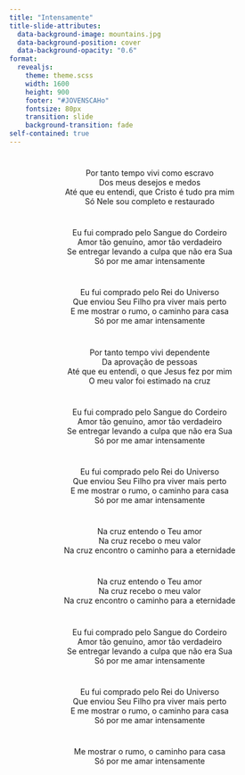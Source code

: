 ```yaml
---
title: "Intensamente"
title-slide-attributes:
  data-background-image: mountains.jpg
  data-background-position: cover
  data-background-opacity: "0.6"
format: 
  revealjs:
    theme: theme.scss
    width: 1600
    height: 900
    footer: "#JOVENSCAHo"
    fontsize: 80px
    transition: slide
    background-transition: fade
self-contained: true
---
```


# {background-image="mountains.jpg" background-opacity="0.25"}

<center>
Por tanto tempo vivi como escravo <br>
Dos meus desejos e medos <br>
Até que eu entendi, que Cristo é tudo pra mim <br>
Só Nele sou completo e restaurado <br>
</center>

# {background-image="mountains.jpg" background-opacity="0.25"}

<center>
Eu fui comprado pelo Sangue do Cordeiro <br>
Amor tão genuíno, amor tão verdadeiro <br>
Se entregar levando a culpa que não era Sua <br>
Só por me amar intensamente <br>
</center>

# {background-image="mountains.jpg" background-opacity="0.25"}

<center>
Eu fui comprado pelo Rei do Universo <br>
Que enviou Seu Filho pra viver mais perto <br>
E me mostrar o rumo, o caminho para casa <br>
Só por me amar intensamente <br>
<center>

# {background-image="mountains.jpg" background-opacity="0.25"}

<center>
Por tanto tempo vivi dependente <br>
Da aprovação de pessoas <br>
Até que eu entendi, o que Jesus fez por mim <br>
O meu valor foi estimado na cruz <br>
</center>

# {background-image="mountains.jpg" background-opacity="0.25"}

<center>
Eu fui comprado pelo Sangue do Cordeiro <br>
Amor tão genuíno, amor tão verdadeiro <br>
Se entregar levando a culpa que não era Sua <br>
Só por me amar intensamente <br>
</center>

# {background-image="mountains.jpg" background-opacity="0.25"}

<center>
Eu fui comprado pelo Rei do Universo <br>
Que enviou Seu Filho pra viver mais perto <br>
E me mostrar o rumo, o caminho para casa <br>
Só por me amar intensamente <br>
</center>

# {background-image="mountains.jpg" background-opacity="0.25"}

<center>
Na cruz entendo o Teu amor <br>
Na cruz recebo o meu valor <br>
Na cruz encontro o caminho para a eternidade <br>
</center>

# {background-image="mountains.jpg" background-opacity="0.25"}

<center>
Na cruz entendo o Teu amor <br>
Na cruz recebo o meu valor <br>
Na cruz encontro o caminho para a eternidade <br>
</center>

# {background-image="mountains.jpg" background-opacity="0.25"}

<center>
Eu fui comprado pelo Sangue do Cordeiro <br>
Amor tão genuíno, amor tão verdadeiro <br>
Se entregar levando a culpa que não era Sua <br>
Só por me amar intensamente <br>
</center>

# {background-image="mountains.jpg" background-opacity="0.25"}

<center>
Eu fui comprado pelo Rei do Universo <br>
Que enviou Seu Filho pra viver mais perto <br>
E me mostrar o rumo, o caminho para casa <br>
Só por me amar intensamente
</center>

# {background-image="mountains.jpg" background-opacity="0.25"}

<center>
Me mostrar o rumo, o caminho para casa <br>
Só por me amar intensamente <br>
</center>